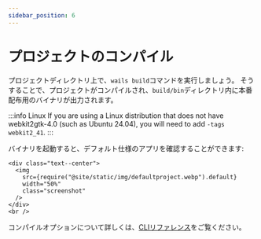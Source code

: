 ```yaml
---
sidebar_position: 6
---
```


# プロジェクトのコンパイル

プロジェクトディレクトリ上で、`wails build`コマンドを実行しましょう。 そうすることで、プロジェクトがコンパイルされ、`build/bin`ディレクトリ内に本番配布用のバイナリが出力されます。

:::info Linux
If you are using a Linux distribution that does not have webkit2gtk-4.0 (such as Ubuntu 24.04), you will need to add `-tags webkit2_41`.
:::

バイナリを起動すると、デフォルト仕様のアプリを確認することができます:

```mdx-code-block
<div class="text--center">
  <img
    src={require("@site/static/img/defaultproject.webp").default}
    width="50%"
    class="screenshot"
  />
</div>
<br />
```

コンパイルオプションについて詳しくは、[CLIリファレンス](../reference/cli.mdx#build)をご覧ください。

